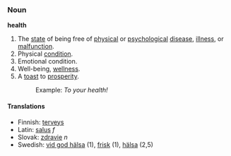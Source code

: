 === Noun ===
'''health'''
# The [[state]] of being free of [[physical]] or [[psychological]] [[disease]], [[illness]], or [[malfunction]].
# Physical [[condition]].
# Emotional condition.
# Well-being, [[wellness]].
# A [[toast]] to [[prosperity]].
#: Example: ''To your health!''

====Translations====
*Finnish: [[terveys]]
*Latin: [[salus]] ''f'' <!-- At least I think it is ''f'' -->
*Slovak: [[zdravie]] ''n''
*Swedish: [[vid god hälsa]] (1), [[frisk]] (1), [[hälsa]] (2,5)